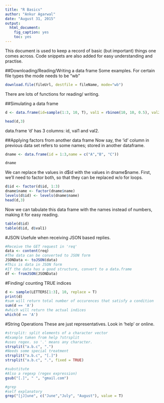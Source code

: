 ```yaml
---
title: "R Basics"
author: "Ankur Agarwal"
date: "August 31, 2015"
output: 
  html_document: 
    fig_caption: yes
    toc: yes
---
```

This document is used to keep a record of basic (but important) things one comes across. Code snippets are also added for easy understanding and practise.

##Downloading/Reading/Writing a data frame
Some examples.
For certain file types the mode needs to be "wb"
```r
download.file(fileUrl, destfile = fileName, mode="wb")
```
There are lots of functions for reading/ writing.


##Simulating a data frame

```r
d <- data.frame(id=sample(1:3, 10, T), val1 = rbinom(10, 10, 0.5), val2 = rnorm(10, mean = 5))

head(d,3)
```

data.frame 'd' has 3 columns: id, val1 and val2.

##Applying factors from another data frame
Now say, the 'id' column in previous data set refers to some names; stored in another dataframe.
```r
dname <- data.frame(id = 1:3,name = c("A","B", "C"))

dname
```
We can replace the values in d\$id with the values in dname\$name.
First, we'll need to factor both, so that they can be replaced w/o for loops.

```r
d$id <- factor(d$id, 1:3)
dname$name <- factor(dname$name)
levels(d$id) <- levels(dname$name)
head(d,3)
```

Now we can tabulate this data frame with the names instead of numbers, making it for easy reading.
```r
table(d$id)
table(d$id, d$val1)
```

#JSON
Usefule when receiving JSON based replies.
```r
#Receive the GET request in 'req'
data <- content(req) 
#The data can be converted to JSON form
JSONData <- toJSON(data)
#This is data in JSON form 
#If the data has a good structure, convert to a data.frame
df <- fromJSON(JSONData)
```

#Finding/ counting TRUE indices
```r
d <- sample(LETTERS[1:3], 10, replace = T)
print(d)
#sum will return total number of occurences that satisfy a condition
sum(d == 'A')
#which will return the actual indices
which(d == 'A')
```

#String Operations
These are just representatives. Look in 'help' or online.
```r
#strsplit: split elements of a character vector
#Example taken from help ?strsplit
#uses regex. so '.' means any character.
strsplit("a.b.c", ".")
#Needs some special treatment 
strsplit("a.b.c", "[.]")
strsplit("a.b.c", ".", fixed = TRUE)

#substitute
#Also a regexp (regex expression)
gsub("[.]", " ", "gmail.com")

#grep
#self explanatory
grep("[jJ]une", c("June","July", "August"), value = T)
```




